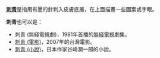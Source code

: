 '''[[刺青|刺青]]'''是指用有墨的針刺入皮膚底層，在上面描畫一些圖案或字眼。

'''刺青'''也可以是：
*刺青 (無綫電視劇)，1981年首播的[[無綫電視|無綫電視]]劇集。
*[[刺青_(電影)|刺青 (電影)]]，2007年的台灣電影。
*[[刺青_(小說)|刺青 (小說)]]，日本作家谷崎潤一郎的小說。
{{disambig|Cat=二字消歧義}}